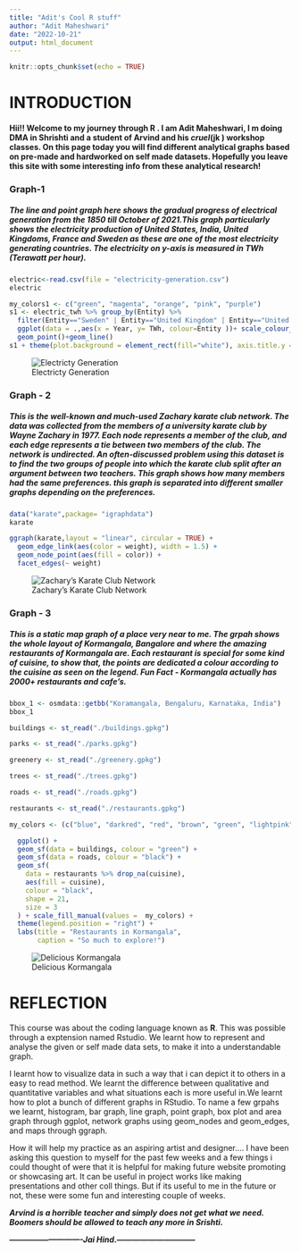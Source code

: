 ```yaml
---
title: "Adit's Cool R stuff"
author: "Adit Maheshwari"
date: "2022-10-21"
output: html_document
---
```


```r
knitr::opts_chunk$set(echo = TRUE)
```

# INTRODUCTION 

#### Hii!! Welcome to my journey through **R** . I am Adit Maheshwari, I m doing DMA in Shrishti and a student of Arvind and his *cruel*(jk ) workshop classes. On this page today you will find different analytical graphs based on pre-made and hardworked on self made datasets. Hopefully you leave this site with some interesting info from these analytical research!

### Graph-1

##### The line and point graph here shows the gradual progress of electrical generation from the 1850 till October of 2021.This graph particularly shows the electricity production of United States, India, United Kingdoms, France and Sweden as these are one of the most electricity generating countries. The electricity on y-axis is measured in TWh (Terawatt per hour).

```r
electric<-read.csv(file = "electricity-generation.csv")
electric

my_colors1 <- c("green", "magenta", "orange", "pink", "purple")
s1 <- electric_twh %>% group_by(Entity) %>% 
  filter(Entity=="Sweden" | Entity=="United Kingdom" | Entity=="United States" | Entity=="India" | Entity=="France") %>% 
  ggplot(data = .,aes(x = Year, y= TWh, colour=Entity ))+ scale_colour_manual(values = my_colors1) + labs(title = "Electricity Generation") +
  geom_point()+geom_line() 
s1 + theme(plot.background = element_rect(fill="white"), axis.title.y = element_text(size= rel(1.5), angle = 90), axis.title.x = element_text(size = rel(1.5)), legend.background = element_rect(fill = "white"), legend.text = element_text(size=8), legend.title = element_text(size=15, face = "bold"), plot.title = element_text(size = 40))
```

![Electricty Generation](IMAGES/electrical.JPG)

### Graph - 2

##### This is the well-known and much-used Zachary karate club network. The data was collected from the members of a university karate club by Wayne Zachary in 1977. Each node represents a member of the club, and each edge represents a tie between two members of the club. The network is undirected. An often-discussed problem using this dataset is to find the two groups of people into which the karate club split after an argument between two teachers. This graph shows how many members had the same preferences. this graph is separated into different smaller graphs depending on the preferences.

```r
data("karate",package= "igraphdata")
karate

ggraph(karate,layout = "linear", circular = TRUE) + 
  geom_edge_link(aes(color = weight), width = 1.5) + 
  geom_node_point(aes(fill = color)) +
  facet_edges(~ weight)
```

![Zachary's Karate Club Network](IMAGES/karate.JPG)


### Graph - 3

##### This is a static map graph of a place very near to me. The grpah shows the whole layout of Kormangala, Bangalore and where the amazing restaurants of Kormangala are. Each restaurant is special for some kind of cuisine, to show that, the points are dedicated a colour according to the cuisine as seen on the legend. **Fun Fact - Kormangala actually has 2000+ restaurants and cafe's.**

```r
bbox_1 <- osmdata::getbb("Koramangala, Bengaluru, Karnataka, India")
bbox_1

buildings <- st_read("./buildings.gpkg")

parks <- st_read("./parks.gpkg")

greenery <- st_read("./greenery.gpkg")

trees <- st_read("./trees.gpkg")

roads <- st_read("./roads.gpkg")

restaurants <- st_read("./restaurants.gpkg")

my_colors <- (c("blue", "darkred", "red", "brown", "green", "lightpink", "orange", "white", "lightgreen", "gold", "purple", "pink", "antiquewhite2", "yellow", "green3", "lightblue", "brown1", "chocolate", "brown4"))

  ggplot() +
  geom_sf(data = buildings, colour = "green") +
  geom_sf(data = roads, colour = "black") +
  geom_sf(
    data = restaurants %>% drop_na(cuisine),
    aes(fill = cuisine),
    colour = "black",
    shape = 21,
    size = 3
  ) + scale_fill_manual(values =  my_colors) +
  theme(legend.position = "right") +
  labs(title = "Restaurants in Kormangala",
       caption = "So much to explore!")
```

![Delicious Kormangala](IMAGES/AditMaheshwari_Kormangala.JPG)


# REFLECTION

This course was about the coding language known as **R**. This was possible through a exptension named Rstudio. We learnt how to represent and analyse the given or self made data sets, to make it into a understandable graph.

 I learnt how to visualize data in such a way that i can depict it to others in a easy to read method. We learnt the difference between qualitative and quantitative variables and what situations each is more useful in.We learnt how to plot a bunch of different graphs in RStudio. To name a few grpahs we learnt, histogram, bar graph, line graph, point graph, box plot and area graph through ggplot, network graphs using geom_nodes and geom_edges, and maps through ggraph.

How it will help my practice as an aspiring artist and designer.... I have been asking this question to myself for the past few weeks and a few things i could thought of were  that it is helpful for making future website promoting or showcasing art. It can be useful in project works like making presentations and other coll things. But if its useful to me in the future or not, these were some fun and interesting couple of weeks.

***Arvind is a horrible teacher and simply does not get what we need. Boomers should be allowed to teach any more in Srishti.***


***----------------------------Jai Hind.------------------------------***









